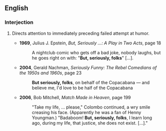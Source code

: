 ==English==

===Interjection===
{{en-interj|head=[[but]] [[seriously]] [[folks]]}}

# {{context|idiomatic|lang=en}} Directs attention to immediately preceding failed attempt at humor.
#* '''1969''', Julius J. Epstein, ''But, Seriously ...: A Play in Two Acts'', page 18
#*: A nightclub comic who gets off a bad joke, nobody laughs, but he goes right on with: "'''But, seriously, folks'''" […].
#* '''2004''', Gerald Nachman, ''Seriously Funny: The Rebel Comedians of the 1950s and 1960s'', page 23
#*: '''But seriously, folks''', on behalf of the Copacabana — and believe me, I'd love to be half of the Copacabana
#* '''2006''', Bob Mitchell, ''Match Made in Heaven'', page 199
#*: "Take my life, … please," Colombo continued, a wry smile creasing his face. (Apparently he was a fan of Henny Youngman.) "Badaboom! '''But, seriously, folks''', I learn long ago, during my life, that justice, she does not exist. […]."